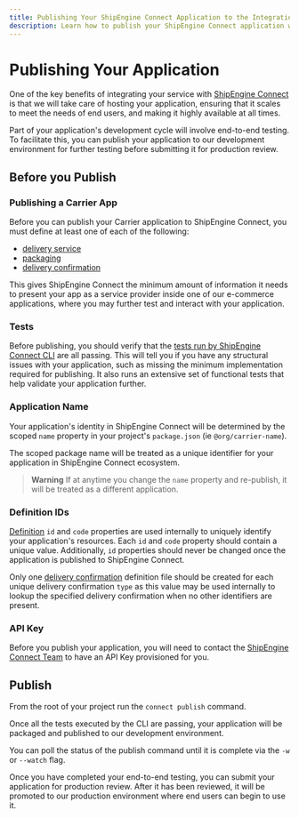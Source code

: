 ```yaml
---
title: Publishing Your ShipEngine Connect Application to the Integration Platform
description: Learn how to publish your ShipEngine Connect application with ShipEngine Connect CLI
---
```




Publishing Your Application
===========================

One of the key benefits of integrating your service with [ShipEngine Connect](./index.mdx) is that we will take care of hosting your application, ensuring that it scales to meet the
needs of end users, and making it highly available at all times.

Part of your application's development cycle will involve end-to-end testing. To facilitate this, you can publish your application to our development environment for further testing before submitting it for production review.

Before you Publish
------------------

### Publishing a Carrier App
Before you can publish your Carrier application to ShipEngine Connect, you must define at least one of each of the following:
- [delivery service](./reference/delivery-service.mdx)
- [packaging](./reference/packaging.mdx)
- [delivery confirmation](./reference/delivery-confirmation.mdx)

This gives ShipEngine Connect the minimum amount of information it needs to present your app as a service provider inside one of our e-commerce applications,
where you may further test and interact with your application.

### Tests
Before publishing, you should verify that the [tests run by ShipEngine Connect CLI](testing/index.mdx#automated-testing) are all passing. This will tell you if you have any structural
issues with your application, such as missing the minimum implementation required for publishing. It also runs an extensive set
of functional tests that help validate your application further.

### Application Name
Your application's identity in ShipEngine Connect will be determined by the scoped `name` property in your project's `package.json` (ie `@org/carrier-name`).

The scoped package name will be treated as a unique identifier for your application in ShipEngine Connect ecosystem.

> **Warning**
> If at anytime you change the `name` property and re-publish, it will be treated as a different application.


### Definition IDs

[Definition](structure.mdx#definitions) `id` and `code` properties are used internally to uniquely identify your application's resources.
Each `id` and `code` property should contain a unique value. Additionally, `id` properties should
never be changed once the application is published to ShipEngine Connect.

Only one [delivery confirmation](./reference/delivery-confirmation.mdx) definition file should be created for
each unique delivery confirmation `type` as this value may be used internally to lookup the specified delivery confirmation
when no other identifiers are present.




### API Key
Before you publish your application, you will need to contact the [ShipEngine Connect Team](mailto:lewis.zhang@shipstation.com) to have an API Key provisioned for you.


Publish
-------
From the root of your project run the `connect publish` command.

Once all the tests executed by the CLI are passing, your application will be packaged and published to our development environment.

You can poll the status of the publish command until it is complete via the `-w` or `--watch` flag.

Once you have completed your end-to-end testing, you can submit your application for production review. After it has been reviewed, it will be promoted to our production environment where
end users can begin to use it.


<Pager prev="./testing/index.mdx" prevTitle="Testing" />
